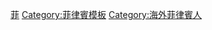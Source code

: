 {{Navbox
|name = 海外菲律賓人
|title = {{flagicon|Philippines}} [[海外菲律賓人|海外]][[菲律賓人]]
|state = {{{state|autocollapse}}}
|image = [[File:Flag of the Philippines.svg|link=|alt=|border|110px]]
|listclass = hlist

|group1 = 亞洲
|list1 = {{Navbox|subgroup
|group1 = 東亞
|list1 =
* [[在日菲律賓人|日本]]
* {{link-en|韓國的菲律賓人|Filipinos in South Korea|韓國}}
* {{link-en|蒙古的菲律宾人|Category:Filipino expatriates in Mongolia|蒙古}}
* [[在华菲律宾人|中國內地]]
* [[在港菲律宾人|香港]]
* [[在华菲律宾人#澳門|澳門]]
* [[在臺菲律賓人|臺灣]]
* 越南
* {{link-en|泰國的菲律賓人|Filipinos in Thailand|泰國}}
* 柬埔寨
* {{link-en|馬來西亞的菲律賓人|Filipinos in Malaysia|馬來西亞}}
* [[新加坡的菲律賓人|新加坡]]
* [[菲律宾裔印尼人|印尼]]
* 汶萊

|group2 = 南亞
|list2 =
* [[馬爾代夫的菲律賓人|馬爾代夫]]
* {{link-en|尼泊爾的菲律賓人|Filipinos in Nepal|尼泊爾}}
* {{link-en|巴基斯坦的菲律賓人|Filipinos in Pakistan|巴基斯坦}}
* {{link-en|印度的菲律賓人|Filipinos in India|印度}}

|group3 = 西亞
|list3 =
* [[以色列的菲律賓人|以色列]]
* {{link-en|土耳其的菲律賓人|Filipinos in Turkey|土耳其}}
* 伊朗
* [[沙特阿拉伯的菲律賓人|沙烏地阿拉伯]]
* 黎巴嫩
* 伊拉克
* {{link-en|科威特的菲律賓人|Filipinos in Kuwait|科威特}}
* [[阿曼的菲律賓人|阿曼]]
* {{link-en|阿拉伯联合酋长国的菲律賓人|Filipinos in the United Arab Emirates|阿联酋}}
* {{link-en|巴林的菲律賓人|Filipinos in Bahrain|巴林}}
* {{link-en|卡塔尔的菲律賓人|Filipinos in Qatar|卡塔尔}}
}}

|group2 = 大洋洲
|list2 =
* [[菲律賓裔帕勞人|帛琉]]
* 关岛
* 北马里亚纳群岛
* [[夏威夷的菲律賓人|夏威夷]]
* {{link-en|澳大利亞的菲律賓人|Filipino Australians|澳洲}}
* {{link-en|新西蘭的菲律賓人|Filipino New Zealanders|新西蘭}}

|group3 = 北美洲
|list3 =
* {{link-en|菲裔加拿大人|Filipino Canadians|加拿大}}
**{{link-en|多倫多的菲裔社區|Filipino community in Toronto|多倫多}}
* {{link-en|菲裔美國人|Filipino Americans|美國}}
** {{link-en|菲裔美國人的人口統計|Demographics of Filipino Americans|人口統計}}
** {{link-en|菲裔美國人史|History of Filipino Americans|歷史}}
** [[阿拉斯加的菲律賓人|阿拉斯加]]
** {{link-en|紐約都會區的菲律賓人|Filipinos in the New York metropolitan area|紐約都會區}}

|group4 = {{link-en|菲裔拉丁美洲人|Filipino Latin American|中南美洲}}
|list4 =
* [[菲裔墨西哥人|墨西哥]]
* [[菲裔古巴人|古巴]]
* [[宏都拉斯的菲律賓人|洪都拉斯]]
* 巴拿馬
* 哥伦比亚

|group5 = 歐洲
|list5 =
* [[菲律賓裔西班牙人|西班牙]]
* {{link-en|菲律賓裔葡萄牙人|Filipinos in Portugal|葡萄牙}}
* 安道尔
* {{link-en|菲裔法国人|Filipinos in France|法国}}
**{{link-en|在法國軍隊的菲律賓人|Filipinos in the French military|在法军}}
* {{link-en|比利时的菲律賓人|Filipinos in Belgium|比利时}}
* 盧森堡
* {{link-en|荷兰的菲律賓人|Filipinos in the Netherlands|荷兰}}
* {{link-en|菲律賓裔英国人|Filipinos in the United Kingdom|英国}}
* {{link-en|爱尔兰的菲律賓人|Filipinos in Ireland|爱尔兰}}
* {{link-en|菲裔德国人|Filipinos in Germany|德国}}
* {{link-en|菲律賓裔瑞士人|Filipinos in Switzerland|瑞士}}
* {{link-en|奥地利的菲律賓人|Filipinos in Austria|奥地利}}
* {{link-en|菲律宾裔意大利人|Filipino Italians|意大利}}
* {{link-en|菲裔希腊人|Filipinos in Greece|希腊}}
* 丹麥
* {{link-en|挪威的菲律賓人|Filipinos in Norway|挪威}}
* {{link-sv|瑞典的菲律賓人|Filippiner i Sverige|瑞典}}
* 冰島
* {{link-en|波兰的菲律賓人|Filipinos in Poland|波兰}}
* 罗马尼亚
* 克罗地亚


|group6 = 非洲
|list6 =
* [[埃及的菲律賓人|埃及]]
* [[利比亞的菲律賓人|利比亞]]
* 加蓬
* [[南非的菲律賓人|南非]]
* {{link-en|尼日利亚的菲律賓人|Filipinos in Nigeria|尼日利亚}}
* {{link-en|乌干达的菲律賓人|Filipinos in Uganda|乌干达}}

|group13 = 相关条目
|  list13 =
* {{link-en|海外菲律賓勞工|Overseas Filipino Worker}}
** {{link-en|Template:海外菲律賓勞工|Template:Overseas Filipino Workers|模板}}
* {{link-en|小馬尼拉|Little Manila|小馬尼拉（Little Manila）/菲律賓街（Filipinotown）}}
** [[臺北小菲律賓區|臺北]]
** [[旧菲律宾城|洛杉矶]] 
**{{link-en|小馬尼拉（斯托克顿 (加利福尼亚州)）|Little Manila, Stockton, California|斯托克顿}}
*菲僑媒體
**{{link-en|AksyonTV}}
**{{link-en|The Filipino Channel}}
**{{link-en|GMA Pinoy TV}}
**{{link-en|Tag 91.1}}
*菲僑組織
**{{link-en|香港的菲律宾非政府组织|Filipino NGOs in Hong Kong}}
**{{link-en|菲律宾海外委员会|Commission on Filipinos Overseas}}
*菲僑文化
**{{link-en|美式菲律賓料理|Filipino-American cuisine}}
**{{link-en|Pinoy}}
*各民族菲僑
**{{link-en|海外邦板牙人|Category:People of Kapampangan descent}}
**[[菲律宾麦士蒂索人]]
*海外菲律賓學校
**{{link-en|Template:海外菲律賓學校|Template:Philippine_international_schools|模板}}
}}<noinclude>

{{collapsible option}}
[[Category:亚洲族群模板|菲]]
[[Category:菲律賓模板]]
[[Category:海外菲律賓人]]
</noinclude>